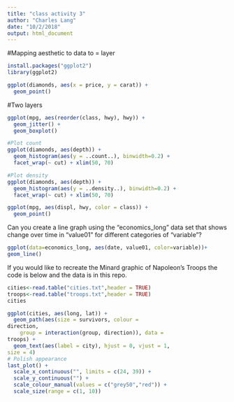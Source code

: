 ```yaml
---
title: "class activity 3"
author: "Charles Lang"
date: "10/2/2018"
output: html_document
---
```


#Mapping aesthetic to data to = layer
```r
install.packages("ggplot2")
library(ggplot2)

ggplot(diamonds, aes(x = price, y = carat)) +
  geom_point()
```

#Two layers
```r
ggplot(mpg, aes(reorder(class, hwy), hwy)) +
  geom_jitter() +
  geom_boxplot()
```

```r

#Plot count
ggplot(diamonds, aes(depth)) +
  geom_histogram(aes(y = ..count..), binwidth=0.2) +
  facet_wrap(~ cut) + xlim(50, 70)

#Plot density
ggplot(diamonds, aes(depth)) +
  geom_histogram(aes(y = ..density..), binwidth=0.2) +
  facet_wrap(~ cut) + xlim(50, 70)
```

```r
ggplot(mpg, aes(displ, hwy, color = class)) +
  geom_point()

```

Can you create a line graph using the "economics_long" data set that shows change over time in "value01" for different categories of "variable"?

```r
ggplot(data=economics_long, aes(date, value01, color=variable))+
geom_line()
```

If you would like to recreate the Minard graphic of Napoleon's Troops the code is below and the data is in this repo.

```r
cities<-read.table("cities.txt",header = TRUE)
troops<-read.table("troops.txt",header = TRUE)
cities

ggplot(cities, aes(long, lat)) +
  geom_path(aes(size = survivors, colour =
direction,
    group = interaction(group, direction)), data =
troops) +
  geom_text(aes(label = city), hjust = 0, vjust = 1,
size = 4)
# Polish appearance
last_plot() +
  scale_x_continuous("", limits = c(24, 39)) +
  scale_y_continuous("") +
  scale_colour_manual(values = c("grey50","red")) +
  scale_size(range = c(1, 10))
```

